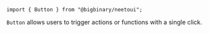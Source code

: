 `import { Button } from "@bigbinary/neetoui";`

`Button` allows users to trigger actions or functions with a single click.
